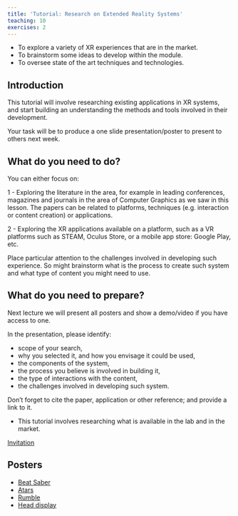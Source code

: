 ```yaml
---
title: 'Tutorial: Research on Extended Reality Systems'
teaching: 10
exercises: 2
---
```


::::::::::::::::::::::::::::::::::::: objectives

- To explore a variety of XR experiences that are in the market.
- To brainstorm some ideas to develop within the module.
- To oversee state of the art techniques and technologies.

::::::::::::::::::::::::::::::::::::::::::::::::

## Introduction

This tutorial will involve researching existing applications in XR systems,
and start building an understanding the methods and tools involved 
in their development.

Your task will be to produce a one slide presentation/poster to present to others next week.


## What do you need to do?
You can either focus on:

1 - Exploring the literature in the area, for example in leading conferences, magazines and journals in the
area of Computer Graphics as we saw in this lesson. The papers can be related to platforms, 
techniques (e.g. interaction or content creation) or applications.

2 - Exploring the XR applications available on a platform, such as a VR platforms 
such as STEAM, Oculus Store, or a mobile app store: Google Play, etc.

Place particular attention to the challenges
involved in developing such experience.
So might brainstorm what is the process to create such system and what type of
content you might need to use.

## What do you need to prepare?

Next lecture we will present all posters and show a demo/video if you have access to one.

In the presentation, please identify:

- scope of your search, 
- why you selected it, and how you envisage it could be used,
- the components of the system, 
- the process you believe is involved in building it,
- the type of interactions with the content, 
- the challenges involved in developing such system.

Don't forget to cite the paper, application or other reference; and provide a link to it.

::::::::::::::::::::::::::::::::::::: keypoints 

- This tutorial involves researching what is available in the lab and in the market.

::::::::::::::::::::::::::::::::::::::::::::::::


[Invitation](https://unibrightonac-my.sharepoint.com/:p:/g/personal/k_rodriguez_brighton_ac_uk/ESRKop_La_1Iqx40ZU_P4RIBrwlyiOZ4QBZN1PF-e-j75Q?e=36DoV7)


## Posters

- [Beat Saber](https://unibrightonac-my.sharepoint.com/:p:/r/personal/c_crook2_uni_brighton_ac_uk/Documents/cc1501_modules_3/CI606%20-%20Virtual%20Reality%20Systems/Lecture%202%20Presentation.pptx?d=we747fdb12fdd4086815e0a1cb325ddb5&csf=1&web=1&e=fvcSVZ)
- [Atars](https://unibrightonac-my.sharepoint.com/personal/a_crane5_uni_brighton_ac_uk/_layouts/15/onedrive.aspx?e=5%3A8cdcff6efbaf4bf497f193abc4ec9600&sharingv2=true&fromShare=true&at=9&CID=03469dde%2D1352%2D41e6%2D8127%2D47265f446e6d&FolderCTID=0x012000CBDF1B06E44E2D4ABE4A34DEEB6A4E07&id=%2Fpersonal%2Fa%5Fcrane5%5Funi%5Fbrighton%5Fac%5Fuk%2FDocuments%2FYear3%2FXR%2Fatars%2Epdf&parent=%2Fpersonal%2Fa%5Fcrane5%5Funi%5Fbrighton%5Fac%5Fuk%2FDocuments%2FYear3%2FXR)
- [Rumble](https://docs.google.com/presentation/d/1nJCm4R4mTudTYHcvL-f4K61kbBedyaEcMZQjU8wddlc/edit?usp=drivesdk)
- [Head display](https://unibrightonac-my.sharepoint.com/:p:/r/personal/j_grace1_uni_brighton_ac_uk/Documents/Desktop/XR_Presentation_J_Grace_01.pptx?d=w963d4157f33a49eea0451642d79146a8&csf=1&web=1&e=druMF3)

